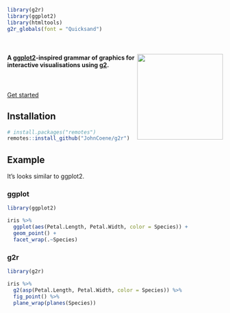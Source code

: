 ```r
library(g2r)
library(ggplot2)
library(htmltools)
g2r_globals(font = "Quicksand")
```

<br/>

<div class="row">

<div class="jumbotron">
<img src="logo.png" height="200px" align="right"/>
<h4>A <a href="https://ggplot2.tidyverse.org/" class="link" target="_blank">ggplot2</a>-inspired grammar of graphics for interactive visualisations using <a href="https://antv.alipay.com/zh-cn/g2/3.x/" class="link" target="_blank">g2</a>.</h4>
<p>
<br/>
<br/>
<a class="btn btn-primary btn-lg" href="articles/get-started.html" role="button">Get started</a>
</p>
</div>

</div>

## Installation

``` r
# install.packages("remotes")
remotes::install_github("JohnCoene/g2r")
```

## Example

It's looks similar to ggplot2.

<div class="row">
<div class="col-md-6">

### ggplot

```r
library(ggplot2)

iris %>%
  ggplot(aes(Petal.Length, Petal.Width, color = Species)) +
  geom_point() +
  facet_wrap(.~Species)
```

</div>
<div class="col-md-6">

### g2r

```r
library(g2r)

iris %>%
  g2(asp(Petal.Length, Petal.Width, color = Species)) %>% 
  fig_point() %>%
  plane_wrap(planes(Species))
```
</div>
</div>
